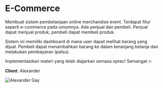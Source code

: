# E-Commerce

Membuat sistem pembelanjaan online merchandise event. Terdapat fitur seperti e-commerce pada umumnya. Ada penjual dan pembeli. Penjual dapat menjual produk, pembeli dapat membeli produk.

Sistem ini memiliki dashboard di mana user dapat melihat barang yang dijual. Pembeli dapat menambahkan barang ke dalam keranjang belanja dan melakukan pembayaran (palsu).

Implementasikan materi yang telah diajarkan semasa oprec! Semangat 🔥

**Client**: Alexander

![Alexander Gay](./client/ax.png)
